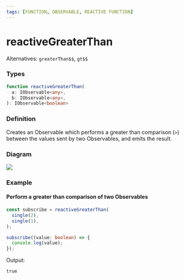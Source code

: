 ```yaml
---
tags: [FUNCTION, OBSERVABLE, REACTIVE FUNCTION]
---
```


# reactiveGreaterThan

Alternatives: `greaterThan$$`, `gt$$`

### Types

```ts
function reactiveGreaterThan(
  a: IObservable<any>,
  b: IObservable<any>,
): IObservable<boolean>
```

### Definition

Creates an Observable which performs a greater than comparison (`>`) between the values sent by two Observables, and emits the result.

### Diagram

![](example-diagram.svg)

### Example

#### Perform a greater than comparison of two Observables

```ts
const subscribe = reactiveGreaterThan(
  single(2),
  single(1),
);

subscribe((value: boolean) => {
  console.log(value);
});
```

Output:

```text
true
```
